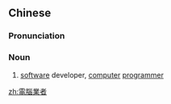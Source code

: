 {{also|电脑业者}}
==Chinese==
{{zh-forms|s=电脑业者|type=22}}

===Pronunciation===
{{zh-pron
|m=diànnǎoyèzhě
|c=din6 nou5 jip6 ze2
|cat=n
}}

===Noun===
{{zh-noun}}

# [[software]] developer, [[computer]] [[programmer]]

[[zh:電腦業者]]